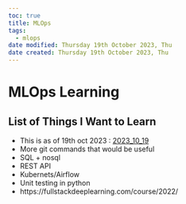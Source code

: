 ```yaml
---
toc: true
title: MLOps
tags:
  - mlops
date modified: Thursday 19th October 2023, Thu
date created: Thursday 19th October 2023, Thu
---
```


# MLOps Learning


## List of Things I Want to Learn
- This is as of 19th oct 2023 : [2023_10_19](journals/2023_10_19.qmd) 
- More git commands that would be useful
- SQL + nosql 
- REST API
- Kubernets/Airflow
- Unit testing in python
- https://fullstackdeeplearning.com/course/2022/
